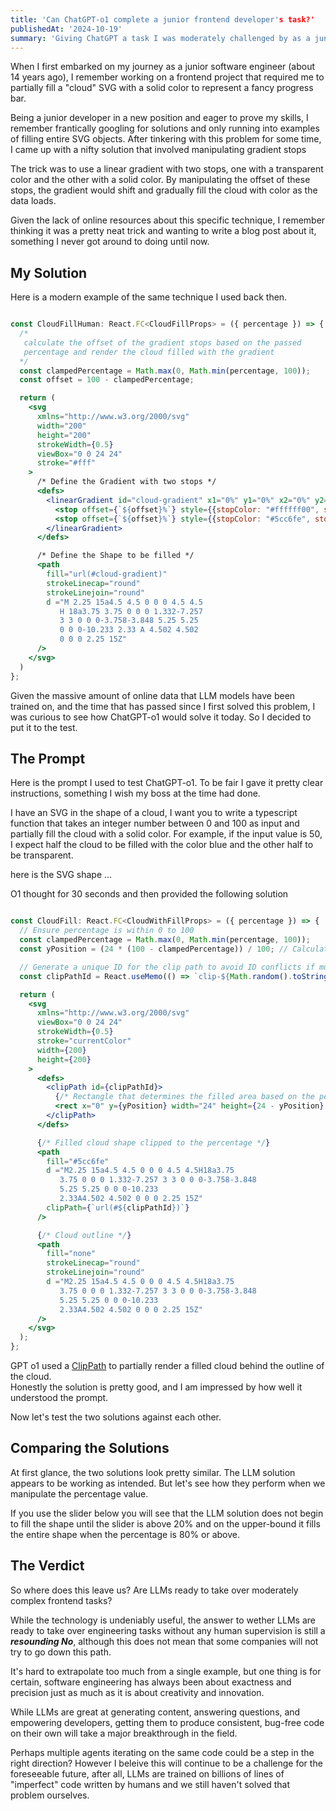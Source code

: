 ```yaml
---
title: 'Can ChatGPT-o1 complete a junior frontend developer's task?'
publishedAt: '2024-10-19'
summary: 'Giving ChatGPT a task I was moderately challenged by as a junior frontend developer, and seeing if it can complete it.'
---
```


When I first embarked on my journey as a junior software engineer (about 14 years ago), I remember working on a frontend project that required me to partially fill a "cloud" SVG with a solid color to represent a fancy progress bar.

Being a junior developer in a new position and eager to prove my skills, I remember frantically googling for solutions and only running into examples of filling entire SVG objects.
After tinkering with this problem for some time, I came up with a nifty solution that involved manipulating gradient stops

<CloudLoader id="1" />

The trick was to use a linear gradient with two stops, one with a transparent color and the other with a solid color. 
By manipulating the offset of these stops, the gradient would shift and gradually fill the cloud with color as the data loads.

Given the lack of online resources about this specific technique, I remember thinking it was a pretty neat trick and wanting to write a blog post about it, something I never got around to doing until now.

## My Solution

Here is a modern example of the same technique I used back then.


```jsx

const CloudFillHuman: React.FC<CloudFillProps> = ({ percentage }) => {
  /* 
   calculate the offset of the gradient stops based on the passed 
   percentage and render the cloud filled with the gradient 
  */
  const clampedPercentage = Math.max(0, Math.min(percentage, 100));
  const offset = 100 - clampedPercentage;

  return (
    <svg 
      xmlns="http://www.w3.org/2000/svg" 
      width="200" 
      height="200" 
      strokeWidth={0.5} 
      viewBox="0 0 24 24" 
      stroke="#fff"
    >
      /* Define the Gradient with two stops */
      <defs>
        <linearGradient id="cloud-gradient" x1="0%" y1="0%" x2="0%" y2="100%">
          <stop offset={`${offset}%`} style={{stopColor: "#ffffff00", stopOpacity: 0}} />
          <stop offset={`${offset}%`} style={{stopColor: "#5cc6fe", stopOpacity: 1}} />
        </linearGradient>
      </defs>

      /* Define the Shape to be filled */
      <path 
        fill="url(#cloud-gradient)" 
        strokeLinecap="round" 
        strokeLinejoin="round" 
        d ="M 2.25 15a4.5 4.5 0 0 0 4.5 4.5
           H 18a3.75 3.75 0 0 0 1.332-7.257 
           3 3 0 0 0-3.758-3.848 5.25 5.25 
           0 0 0-10.233 2.33 A 4.502 4.502 
           0 0 0 2.25 15Z"
      />
    </svg>
  )
};

```

Given the massive amount of online data that LLM models have been trained on, and the time that has passed since I first solved this problem, 
I was curious to see how ChatGPT-o1 would solve it today. So I decided to put it to the test.

## The Prompt

Here is the prompt I used to test ChatGPT-o1. To be fair I gave it pretty clear instructions, something I wish my boss at the time had done.

<Prompt>
  I have an SVG in the shape of a cloud, I want you to write a typescript function 
  that takes an integer number between 0 and 100 as input and partially fill the cloud with a solid color.
  For example, if the input value is 50, I expect half the cloud to be filled with the color blue and the other half to be transparent. 
  
  here is the SVG shape ...
</Prompt>

O1 thought for 30 seconds and then provided the following solution

```jsx

const CloudFill: React.FC<CloudWithFillProps> = ({ percentage }) => {
  // Ensure percentage is within 0 to 100
  const clampedPercentage = Math.max(0, Math.min(percentage, 100));
  const yPosition = (24 * (100 - clampedPercentage)) / 100; // Calculate Y position based on percentage

  // Generate a unique ID for the clip path to avoid ID conflicts if multiple clouds are rendered
  const clipPathId = React.useMemo(() => `clip-${Math.random().toString(36).substr(2, 9)}`, []);

  return (
    <svg
      xmlns="http://www.w3.org/2000/svg"
      viewBox="0 0 24 24"
      strokeWidth={0.5}
      stroke="currentColor"
      width={200}
      height={200}
    >
      <defs>
        <clipPath id={clipPathId}>
          {/* Rectangle that determines the filled area based on the percentage */}
          <rect x="0" y={yPosition} width="24" height={24 - yPosition} />
        </clipPath>
      </defs>

      {/* Filled cloud shape clipped to the percentage */}
      <path
        fill="#5cc6fe"
        d ="M2.25 15a4.5 4.5 0 0 0 4.5 4.5H18a3.75
           3.75 0 0 0 1.332-7.257 3 3 0 0 0-3.758-3.848
           5.25 5.25 0 0 0-10.233
           2.33A4.502 4.502 0 0 0 2.25 15Z"
        clipPath={`url(#${clipPathId})`}
      />

      {/* Cloud outline */}
      <path
        fill="none"
        strokeLinecap="round"
        strokeLinejoin="round"
        d ="M2.25 15a4.5 4.5 0 0 0 4.5 4.5H18a3.75
           3.75 0 0 0 1.332-7.257 3 3 0 0 0-3.758-3.848
           5.25 5.25 0 0 0-10.233
           2.33A4.502 4.502 0 0 0 2.25 15Z"
      />
    </svg>
  );
};

```

GPT o1 used a [ClipPath](https://developer.mozilla.org/en-US/docs/Web/SVG/Element/clipPath) to partially render a filled cloud behind the outline of the cloud.  
Honestly the solution is pretty good, and I am impressed by how well it understood the prompt.

Now let's test the two solutions against each other.

## Comparing the Solutions

At first glance, the two solutions look pretty similar. The LLM solution appears to be working as intended.
But let's see how they perform when we manipulate the percentage value. 

If you use the slider below you will see that the LLM solution does not begin to fill the shape until the slider is above 20% and on the upper-bound it fills the entire shape when the percentage is 80% or above.

<CloudLoader compare={true} id="2" />


## The Verdict

So where does this leave us? Are LLMs ready to take over moderately complex frontend tasks?

While the technology is undeniably useful, the answer to wether LLMs are ready to take over engineering tasks without any human supervision is still a ***resounding No***, 
although this does not mean that some companies will not try to go down this path.

It's hard to extrapolate too much from a single example, but one thing is for certain, software engineering has always been about exactness and precision just as much as it is about creativity and innovation.

While LLMs are great at generating content, answering questions, and empowering developers, getting them to produce consistent, bug-free code on their own will take a major breakthrough in the field. 

Perhaps multiple agents iterating on the same code could be a step in the right direction? However I beleive this will continue to be a challenge for the foreseeable future, after all, LLMs are trained on billions of lines of "imperfect" code written by humans and we still haven't solved that problem ourselves.
